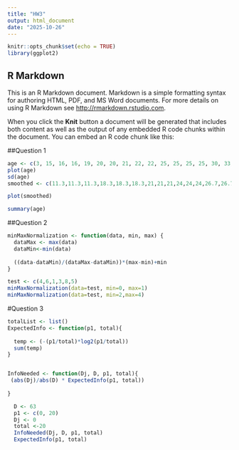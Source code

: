 ---
title: "HW3"
output: html_document
date: "2025-10-26"
---

```{r setup, include=FALSE}
knitr::opts_chunk$set(echo = TRUE)
library(ggplot2)
```

## R Markdown

This is an R Markdown document. Markdown is a simple formatting syntax for authoring HTML, PDF, and MS Word documents. For more details on using R Markdown see <http://rmarkdown.rstudio.com>.

When you click the **Knit** button a document will be generated that includes both content as well as the output of any embedded R code chunks within the document. You can embed an R code chunk like this:

##Question 1
```{r}
age <- c(3, 15, 16, 16, 19, 20, 20, 21, 22, 22, 25, 25, 25, 25, 30, 33, 33, 35, 35, 35, 35, 36, 40, 45, 46, 52, 70)
plot(age)
sd(age)
smoothed <- c(11.3,11.3,11.3,18.3,18.3,18.3,21,21,21,24,24,24,26.7,26.7,26.7,33.7,33.7,33.7,35,35,35,40.3,40.3,40.3,56,56,56)

plot(smoothed)

summary(age)


```

##Question 2
```{r}
minMaxNormalization <- function(data, min, max) {
  dataMax <- max(data)
  dataMin<-min(data)
  
  ((data-dataMin)/(dataMax-dataMin))*(max-min)+min
}

test <- c(4,6,1,3,8,5)
minMaxNormalization(data=test, min=0, max=1)
minMaxNormalization(data=test, min=2,max=4)
```

#Question 3
```{r}
totalList <- list()
ExpectedInfo <- function(p1, total){
  
  temp <- (-(p1/total)*log2(p1/total))
  sum(temp)
} 


InfoNeeded <- function(Dj, D, p1, total){
 (abs(Dj)/abs(D) * ExpectedInfo(p1, total))
  
} 

  D <- 63
  p1 <- c(0, 20)
  Dj <- 0
  total <-20
  InfoNeeded(Dj, D, p1, total)
  ExpectedInfo(p1, total)
  

```